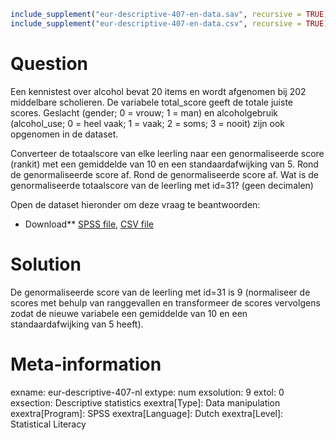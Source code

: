 ```r
include_supplement("eur-descriptive-407-en-data.sav", recursive = TRUE)
include_supplement("eur-descriptive-407-en-data.csv", recursive = TRUE)
```

Question
========
Een kennistest over alcohol bevat 20 items en wordt afgenomen bij 202 middelbare scholieren. De variabele total_score geeft de totale juiste scores. Geslacht (gender; 0 = vrouw; 1 = man) en alcoholgebruik (alcohol_use; 0 = heel vaak; 1 = vaak; 2 = soms; 3 = nooit) zijn ook opgenomen in de dataset.

Converteer de totaalscore van elke leerling naar een genormaliseerde score (rankit) met een gemiddelde van 10 en een standaardafwijking van 5. Rond de genormaliseerde score af. Rond de genormaliseerde score af. Wat is de genormaliseerde totaalscore van de leerling met id=31? (geen decimalen)

Open de dataset hieronder om deze vraag te beantwoorden:

* Download** [SPSS file](eur-descriptive-407-en-data.sav), [CSV file](eur-descriptive-407-en-data.csv)


Solution
========
De genormaliseerde score van de leerling met id=31 is 9 (normaliseer de scores met behulp van ranggevallen en transformeer de scores vervolgens zodat de nieuwe variabele een gemiddelde van 10 en een standaardafwijking van 5 heeft).

Meta-information
================
exname: eur-descriptive-407-nl
extype: num
exsolution: 9
extol: 0
exsection: Descriptive statistics
exextra[Type]: Data manipulation
exextra[Program]: SPSS
exextra[Language]: Dutch
exextra[Level]: Statistical Literacy
